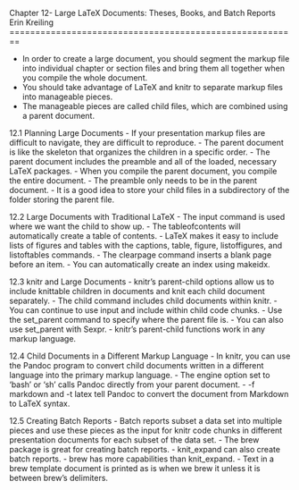 Chapter 12- Large LaTeX Documents: Theses, Books, and Batch Reports
Erin Kreiling
========================================================

- In order to create a large document, you should segment the markup file into individual chapter or section files and bring them all together when you compile the whole document. 
- You should take advantage of LaTeX and knitr to separate markup files into manageable pieces. 
- The manageable pieces are called child files, which are combined using a parent document.

12.1 Planning Large Documents
- If your presentation markup files are difficult to navigate, they are difficult to reproduce.
- The parent document is like the skeleton that organizes the children in a specific order.
- The parent document includes the preamble and all of the loaded, necessary LaTeX packages. 
- When you compile the parent document, you compile the entire document.
- The preamble only needs to be in the parent document.
- It is a good idea to store your child files in a subdirectory of the folder storing the parent file. 

12.2 Large Documents with Traditional LaTeX
- The input command is used where we want the child to show up.
- The tableofcontents will automatically create a table of contents.
- LaTeX makes it easy to include lists of figures and tables with the captions, table, figure, listoffigures, and listoftables commands.
- The clearpage command inserts a blank page before an item.
- You can automatically create an index using makeidx. 

12.3 knitr and Large Documents
- knitr's parent-child options allow us to include knittable children in documents and knit each child document separately. 
- The child command includes child documents within knitr.
- You can continue to use input and include within child code chunks.
- Use the set_parent command to specify where the parent file is.
- You can also use set_parent with Sexpr.
- knitr's parent-child functions work in any markup language.

12.4 Child Documents in a Different Markup Language
- In knitr, you can use the Pandoc program to convert child documents written in a different language into the primary markup language.
- The engine option set to 'bash' or 'sh' calls Pandoc directly from your parent document.
- -f markdown and -t latex tell Pandoc to convert the document from Markdown to LaTeX syntax.

12.5 Creating Batch Reports
- Batch reports subset a data set into multiple pieces and use these pieces as the input for knitr code chunks in different presentation documents for each subset of the data set. 
- The brew package is great for creating batch reports. 
- knit_expand can also create batch reports.
- brew has more capabilities than knit_expand.
- Text in a brew template document is printed as is when we brew it unless it is between brew's delimiters.


